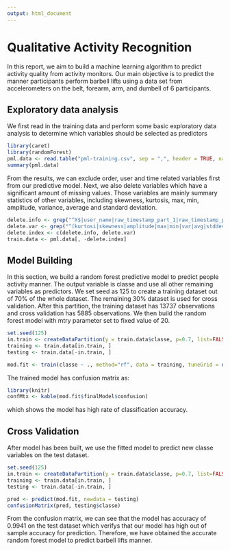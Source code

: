 ```yaml
---
output: html_document
---
```


# Qualitative Activity Recognition 
In this report, we aim to build a machine learning algorithm to predict activity quality from activity monitors. Our main objective is to predict the manner participants perform barbell lifts using a data set from accelerometers on the belt, forearm, arm, and dumbell of 6 participants. 

## Exploratory data analysis
We first read in the training data and perform some basic exploratory data analysis to determine which variables should be selected as predictors
```r
library(caret)
library(randomForest)
pml.data <- read.table("pml-training.csv", sep = ",", header = TRUE, na.strings = c("NA", "#DIV/0!"))
summary(pml.data)
```

From the results, we can exclude order, user and time related variables first from our predictive model. Next, we also delete variables which have a significant amount of missing values. Those variables are mainly summary statistics of other variables, including skewness, kurtosis, max, min, amplitude, variance, average and standard deviation. 
```r
delete.info <- grep("^X$|user_name|raw_timestamp_part_1|raw_timestamp_part_2|cvtd_timestamp|new_window|num_window", colnames(pml.data))
delete.var <- grep("^(kurtosi|skewness|amplitude|max|min|var|avg|stddev)", colnames(pml.data))
delete.index <- c(delete.info, delete.var)
train.data <- pml.data[, -delete.index]
```

## Model Building
In this section, we build a random forest predictive model to predict people activity manner. The output variable is classe and use all other remaining variables as predictors. We set seed as 125 to create a training dataset out of 70% of the whole dataset. The remaining 30% dataset is used for cross validation. After this partition, the training dataset has 13737 observations and cross validation has 5885 observations. We then build the random forest model with mtry parameter set to fixed value of 20.
```r
set.seed(125)
in.train <- createDataPartition(y = train.data$classe, p=0.7, list=FALSE)
training <- train.data[in.train, ]
testing <- train.data[-in.train, ]

mod.fit <- train(classe ~ ., method="rf", data = training, tuneGrid = data.frame(mtry = 20))
```
The trained model has confusion matrix as: 
```r
library(knitr)
confMtx <- kable(mod.fit$finalModel$confusion)
```
which shows the model has high rate of classification accuracy.

## Cross Validation
After model has been built, we use the fitted model to predict new classe variables on the test dataset. 
```r
set.seed(125)
in.train <- createDataPartition(y = train.data$classe, p=0.7, list=FALSE)
training <- train.data[in.train, ]
testing <- train.data[-in.train, ]

pred <- predict(mod.fit, newdata = testing)
confusionMatrix(pred, testing$classe)
```
From the confusion matrix, we can see that the model has accuracy of 0.9941 on the test dataset which verifys that our model has high out of sample accuracy for prediction. Therefore, we have obtained the accurate random forest model to predict barbell lifts manner.